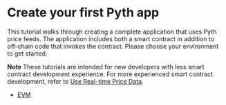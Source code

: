 # Create your first Pyth app

This tutorial walks through creating a complete application that uses Pyth price feeds.
The application includes both a smart contract in addition to off-chain code that invokes the contract.
Please choose your environment to get started:

**Note** These tutorials are intended for new developers with less smart contract development experience. 
For more experienced smart contract development, refer to [Use Real-time Price Data](./use-real-time-data).

- [EVM](create-your-first-pyth-app/evm/part-1)
